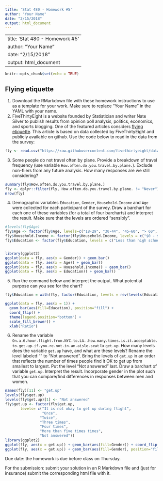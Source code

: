 ```yaml
---
title: 'Stat 480 - Homework #5'
author: "Your Name"
date: "2/15/2018"
output: html_document
---
```

---
title: 'Stat 480 - Homework #5'
author: "Your Name"
date: "2/15/2018"
output: html_document
---

```r
knitr::opts_chunk$set(echo = TRUE)
```

## Flying etiquette

1. Download the RMarkdown file with these homework instructions to use as a template for your work.
Make sure to replace "Your Name" in the YAML with your name.
2. FiveThirtyEight is a website founded by Statistician and writer Nate Silver to publish results from  opinion poll analysis, politics, economics, and sports blogging. 
One of the featured articles considers [flying etiquette](https://fivethirtyeight.com/features/airplane-etiquette-recline-seat/). 
This article is based on data collected by FiveThirtyEight and publicly available on github. Use the code below to read in the data from the survey:
```r
fly <- read.csv("https://raw.githubusercontent.com/fivethirtyeight/data/master/flying-etiquette-survey/flying-etiquette.csv")
```
3. Some people do not travel often by plane. Provide a breakdown of travel frequency (use variable `How.often.do.you.travel.by.plane.`). Exclude non-fliers  from any future analysis. How many responses are we still considering?
```r
summary(fly$How.often.do.you.travel.by.plane.)
fly <- dplyr::filter(fly, How.often.do.you.travel.by.plane. != "Never")
nrow(fly)
```
4. Demographic variables `Education`, `Gender`, `Household.Income` and `Age` were collected for each participant of the survey.
Draw a barchart for each one of these variables (for a total of four barcharts) and interpret the result. Make sure that the levels are ordered "sensibly".  
```r
#levels(fly$Age) 
fly$Age <- factor(fly$Age, levels=c("18-29", "30-44", "45-60", "> 60", ""))
fly$Household.Income <- factor(fly$Household.Income, levels = c("$0 - $24,999","$25,000 - $49,999", "$50,000 - $99,999", "$100,000 - $149,999", "150000", ""))
fly$Education <- factor(fly$Education, levels = c("Less than high school degree", "High school degree", "Some college or Associate degree", "Bachelor degree",  "Graduate degree", ""))


library(ggplot2)
ggplot(data = fly, aes(x = Gender)) + geom_bar()
ggplot(data = fly, aes(x = Age)) + geom_bar()
ggplot(data = fly, aes(x = Household.Income)) + geom_bar()
ggplot(data = fly, aes(x = Education)) + geom_bar()
```

5. Run the command below and interpret the output. What potential purpose can you see for the chart? 
```r
fly$Education = with(fly, factor(Education, levels = rev(levels(Education))))

ggplot(data = fly, aes(x = 1)) + 
  geom_bar(aes(fill=Education), position="fill") + 
  coord_flip() +
  theme(legend.position="bottom") +
  scale_fill_brewer() + 
  xlab("Ratio") 
```

6. Rename the variable `On.a.6.hour.flight.from.NYC.to.LA..how.many.times.is.it.acceptable.to.get.up.if.you.re.not.in.an.aisle.seat` to `get.up`. How many levels does the variable `get.up` have, and what are these levels? Rename the level labeled "" to "Not answered". Bring the levels of `get.up` in an order that reflects the number of times people find it OK to get up from smallest to largest. Put the level "Not answered" last. Draw a barchart of variable `get.up`.  Interpret the result. Incorporate gender in the plot such that you can compare/find differences in responses between men and women.
```r
names(fly)[11] <- "get.up"
levels(fly$get.up)
levels(fly$get.up)[1] <- "Not answered"
fly$get.up <- factor(fly$get.up, 
       levels= c("It is not okay to get up during flight", 
                 "Once",
                "Twice",
                "Three times",
                "Four times",
                "More than five times times",
                "Not answered"))
library(ggplot2)
ggplot(fly, aes(x = get.up)) + geom_bar(aes(fill=Gender)) + coord_flip()
ggplot(fly, aes(x = get.up)) + geom_bar(aes(fill=Gender), position="fill") + coord_flip()

```


Due date: the homework is due before class on Thursday. 

For the submission: submit your solution in an R Markdown file and (just for insurance) submit the corresponding html file with it. 
